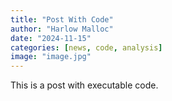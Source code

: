 ```yaml
---
title: "Post With Code"
author: "Harlow Malloc"
date: "2024-11-15"
categories: [news, code, analysis]
image: "image.jpg"
---
```


This is a post with executable code.
